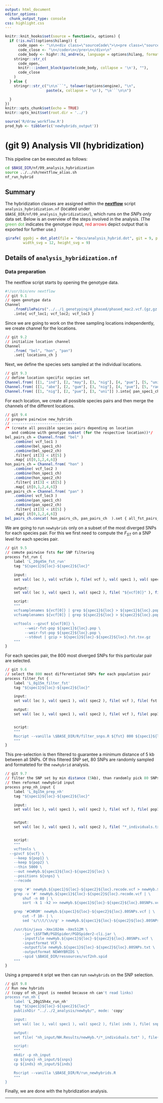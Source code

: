 ```yaml
---
output: html_document
editor_options:
  chunk_output_type: console
css: highlight.css
---
```


```r
knitr::knit_hooks$set(source = function(x, options) {
  if (!is.null(options$hilang)) {
      code_open <- "\n\n<div class=\"sourceCode\">\n<pre class=\"sourceCode\">\n<code class=\"sourceCode\">"
      code_close <- "\n</code>\n</pre>\n</div>\n"
      code_body <- highr::hi_andre(x, language = options$hilang, format = "html")
    stringr::str_c(
      code_open,
      knitr:::indent_block(paste(code_body, collapse = '\n'), ""),
      code_close
    )
  } else {
    stringr::str_c("\n\n```", tolower(options$engine), "\n",
                   paste(x, collapse = '\n'), "\n```\n\n")

  }
})
knitr::opts_chunk$set(echo = TRUE)
knitr::opts_knit$set(root.dir = '../')
```


```r
source('R/draw_workflow.R')
prod_hyb <- tibbler(c('newhybrids_output'))
```

# (git 9) Analysis VII (hybridization)

This pipeline can be executed as follows:

```sh
cd $BASE_DIR/nf/09_analysis_hybridization
source ../../sh/nextflow_alias.sh
nf_run_hybrid
```

## Summary

The hybridization classes are assigned within the [**nextflow**](https://www.nextflow.io/) script `analysis_hybridization.nf` (located under `$BASE_DIR/nf/09_analysis_hybridization/`), which runs on the _SNPs only_ data set.
Below is an overview of the steps involved in the analysis.
(The <span style="color:#4DAF4A">green dot</span> indicates the genotype input, <span style="color:#E41A1C">red arrows</span> depict output that is exported for further use.)

<div style="max-width:500px; margin:auto;">
```r
girafe( ggobj = dot_plot(file = "docs/analysis_hybrid.dot", git = 9, point_types = prod_hyb),
        width_svg = 12, height_svg = 9)
```
</div>

## Details of `analysis_hybridization.nf`

### Data preparation

The nextflow script starts by opening the genotype data.

<div class="kclass">
```r
#!/usr/bin/env nextflow
// git 9.1
// open genotype data
Channel
	.fromFilePairs("../../1_genotyping/4_phased/phased_mac2.vcf.{gz,gz.tbi}")
	.into{ vcf_loc1; vcf_loc2; vcf_loc3 }
```

Since we are going to work on the three sampling locations independently, we create channel for the locations.

```r
// git 9.2
// initialize location channel
Channel
	.from( "bel", "hon", "pan")
	.set{ locations_ch }
```

Next, we define the species sets sampled at the individual locations.

```r
// git 9.3
// define location specific sepcies set
Channel.from( [[1, "ind"], [2, "may"], [3, "nig"], [4, "pue"], [5, "uni"]] ).into{ bel_spec1_ch; bel_spec2_ch }
Channel.from( [[1, "abe"], [2, "gum"], [3, "nig"], [4, "pue"], [5, "ran"], [6, "uni"]] ).into{ hon_spec1_ch; hon_spec2_ch }
Channel.from( [[1, "nig"], [2, "pue"], [3, "uni"]] ).into{ pan_spec1_ch; pan_spec2_ch }
```

For each location, we create all possible species pairs and then merge the channels of the different locations.

```r
// git 9.4
// prepare pairwise new_hybrids
// ------------------------------
/* (create all possible species pairs depending on location
   and combine with genotype subset (for the respective location))*/
bel_pairs_ch = Channel.from( "bel" )
    .combine( vcf_loc1 )
    .combine(bel_spec1_ch)
    .combine(bel_spec2_ch)
    .filter{ it[3] < it[5] }
    .map{ it[0,1,2,4,6]}
hon_pairs_ch = Channel.from( "hon" )
    .combine( vcf_loc2 )
    .combine(hon_spec1_ch)
    .combine(hon_spec2_ch)
    .filter{ it[3] < it[5] }
    .map{ it[0,1,2,4,6]}
pan_pairs_ch = Channel.from( "pan" )
    .combine( vcf_loc3 )
    .combine(pan_spec1_ch)
    .combine(pan_spec2_ch)
    .filter{ it[3] < it[5] }
    .map{ it[0,1,2,4,6]}
bel_pairs_ch.concat( hon_pairs_ch, pan_pairs_ch  ).set { all_fst_pairs_ch }
```

We are going to run `newhybrids` only on a subset of the most diverged SNPs for each species pair.
For this we first need to compute the $F_{ST}$ on a SNP level for each species pair.

```r
// git 9.5
// comute pairwise fsts for SNP filtering
process fst_run {
	label 'L_20g45m_fst_run'
	tag "${spec1}${loc}-${spec2}${loc}"

	input:
	set val( loc ), val( vcfidx ), file( vcf ), val( spec1 ), val( spec2 ) from all_fst_pairs_ch

	output:
	set val( loc ), val( spec1 ), val( spec2 ), file( "${vcf[0]}" ), file( "*.fst.tsv.gz" ), file( "${spec1}${loc}.pop"), file( "${spec2}${loc}.pop") into fst_SNPS

	script:
	"""
	vcfsamplenames ${vcf[0]} | grep ${spec1}${loc} > ${spec1}${loc}.pop
	vcfsamplenames ${vcf[0]} | grep ${spec2}${loc} > ${spec2}${loc}.pop

	vcftools --gzvcf ${vcf[0]} \
		 --weir-fst-pop ${spec1}${loc}.pop \
		 --weir-fst-pop ${spec2}${loc}.pop \
		 --stdout | gzip > ${spec1}${loc}-${spec2}${loc}.fst.tsv.gz
	"""
}
```

For each species pair, the 800 most diverged SNPs for this particular pair are selected.

```r
// git 9.6
// select the 800 most differentiated SNPs for each population pair
process filter_fst {
	label 'L_8g15m_filter_fst'
	tag "${spec1}${loc}-${spec2}${loc}"

	input:
	set val( loc ), val( spec1 ), val( spec2 ), file( vcf ), file( fst ), file( pop1 ), file( pop2 ) from fst_SNPS

	output:
	set val( loc ), val( spec1 ), val( spec2 ), file( vcf ), file( pop1 ), file( pop2 ), file( "*SNPs.snps" ) into filter_SNPs


	script:
	"""
	Rscript --vanilla \$BASE_DIR/R/filter_snps.R ${fst} 800 ${spec1}${loc}-${spec2}${loc}
	"""
}
```

This pre-selection is then filtered to guarantee a minimum distance of 5 kb between all SNPs.
Of this filtered SNP set, 80 SNPs are randomly sampled and formateted for the `newhybrid` analysis.

```r
// git 9.7
// filter the SNP set by min distance (5kb), than randomly pick 80 SNPs
// then reformat newhybrid input
process prep_nh_input {
	label 'L_8g15m_prep_nh'
	tag "${spec1}${loc}-${spec2}${loc}"

	input:
	set val( loc ), val( spec1 ), val( spec2 ), file( vcf ), file( pop1 ), file( pop2 ), file( snps ) from filter_SNPs


	output:
	set val( loc ), val( spec1 ), val( spec2 ), file( "*_individuals.txt" ), file( "*.80SNPs.txt")  into newhybrids_input


	script:
	"""
	vcftools \
  --gzvcf ${vcf} \
	--keep ${pop1} \
	--keep ${pop2} \
	--thin 5000 \
	--out newHyb.${spec1}${loc}-${spec2}${loc} \
	--positions ${snps} \
	--recode

	grep '#' newHyb.${spec1}${loc}-${spec2}${loc}.recode.vcf > newHyb.${spec1}${loc}-${spec2}${loc}.80SNPs.vcf
	grep -v '#' newHyb.${spec1}${loc}-${spec2}${loc}.recode.vcf | \
		shuf -n 80 | \
		sort -k 1 -k2 >> newHyb.${spec1}${loc}-${spec2}${loc}.80SNPs.vcf

	grep '#CHROM' newHyb.${spec1}${loc}-${spec2}${loc}.80SNPs.vcf | \
		cut -f 10- | \
		sed 's/\\t/\\n/g' > newHyb.${spec1}${loc}-${spec2}${loc}.80SNPs_individuals.txt

	/usr/bin/java -Xmx1024m -Xms512M \
		-jar \$SFTWR/PGDSpider/PGDSpider2-cli.jar \
		-inputfile newHyb.${spec1}${loc}-${spec2}${loc}.80SNPs.vcf \
		-inputformat VCF \
		-outputfile newHyb.${spec1}${loc}-${spec2}${loc}.80SNPs.txt \
		-outputformat NEWHYBRIDS \
		-spid \$BASE_DIR/ressources/vcf2nh.spid
	"""
}
```

Using a prepared `R` sript we then can run `newhybrids` on the SNP selection.

```r
// git 9.8
// Run new hybrids
// (copy of nh_input is needed because nh can't read links)
process run_nh {
	label 'L_20g15h4x_run_nh'
	tag "${spec1}${loc}-${spec2}${loc}"
	publishDir "../../2_analysis/newhyb/", mode: 'copy'

	input:
	set val( loc ), val( spec1 ), val( spec2 ), file( inds ), file( snps ) from newhybrids_input

	output:
	set file( "nh_input/NH.Results/newHyb.*/*_individuals.txt" ), file( "nh_input/NH.Results/newHyb.*/*_PofZ.txt" )  into newhybrids_output

	script:
	"""
	mkdir -p nh_input
	cp ${snps} nh_input/${snps}
	cp ${inds} nh_input/${inds}

	Rscript --vanilla \$BASE_DIR/R/run_newhybrids.R
	"""
}
```
</div>

Finally, we are done with the hybridization analysis.

---
